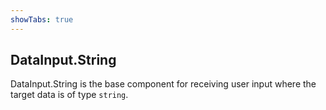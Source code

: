 ```yaml
---
showTabs: true
---
```


## DataInput.String

DataInput.String is the base component for receiving user input where the target data is of type `string`.
